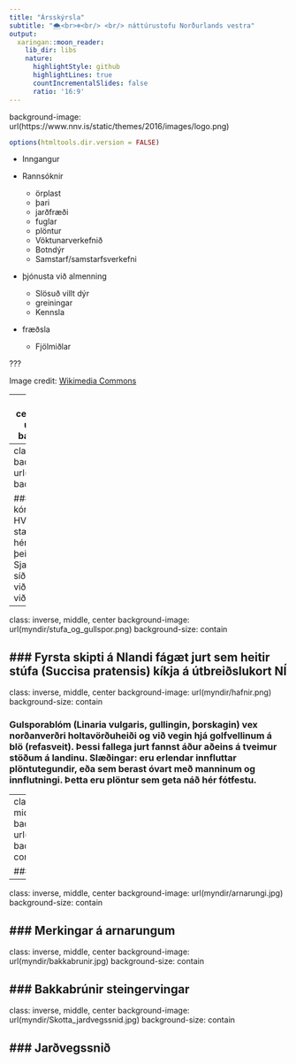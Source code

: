 ```yaml
---
title: "Ársskýrsla"
subtitle: "🌨️<br️>❄️<br/> <br/> náttúrustofu Norðurlands vestra"
output:
  xaringan::moon_reader:
    lib_dir: libs
    nature:
      highlightStyle: github
      highlightLines: true
      countIncrementalSlides: false
      ratio: '16:9'
---
```


background-image: url(https://www.nnv.is/static/themes/2016/images/logo.png)

```r
options(htmltools.dir.version = FALSE)
```
 - Inngangur
 
 - Rannsóknir
    - örplast
    - þari
    - jarðfræði
    - fuglar
    - plöntur
    - Vöktunarverkefnið
    - Botndýr
    - Samstarf/samstarfsverkefni
 
 - þjónusta við almenning
    - Slösuð villt dýr
    - greiningar
    - Kennsla
 
 - fræðsla
    - Fjölmiðlar
     

???

Image credit: [Wikimedia Commons](myndir/geislar.png)

---
class: inverse, middle, center
background-image: url(myndir/geislar.png)
background-size: contain



---
class: inverse, middle, center
background-image: url(myndir/kongasvarmi.png)
background-size: contain

### Þessi sjaldgæfi kóngasvarmi fannst á HVtanga hann er með allra stærstu næturfiðrildum sem hér finnast og með þeimstærstu í EVrópu. Sjaldgæfur flækur berst með síðsumar vindum NNV tekur við ábendingum og hjálpar til við greiningar
---

class: inverse, middle, center
background-image: url(myndir/stufa_og_gullspor.png)
background-size: contain

### Fyrsta skipti á Nlandi fágæt jurt sem heitir stúfa (Succisa pratensis) kíkja á útbreiðslukort NÍ
---

class: inverse, middle, center
background-image: url(myndir/hafnir.png)
background-size: contain

### Gulsporablóm (Linaria vulgaris, gullingin, þorskagin) vex norðanverðri holtavörðuheiði og við vegin hjá golfvellinum á blö (refasveit). Þessi fallega jurt fannst áður aðeins á tveimur stöðum á landinu. Slæðingar: eru erlendar innfluttar plöntutegundir, eða sem berast óvart með manninum og innflutningi. Þetta eru plöntur sem geta náð hér fótfestu.

---
class: inverse, middle, center
background-image: url(myndir/elinor.png)
background-size: contain

### Elínór
---

class: inverse, middle, center
background-image: url(myndir/arnarungi.jpg)
background-size: contain

### Merkingar á arnarungum
---


class: inverse, middle, center
background-image: url(myndir/bakkabrunir.jpg)
background-size: contain

### Bakkabrúnir steingervingar
---

class: inverse, middle, center
background-image: url(myndir/Skotta_jardvegssnid.jpg)
background-size: contain

### Jarðvegssnið
---